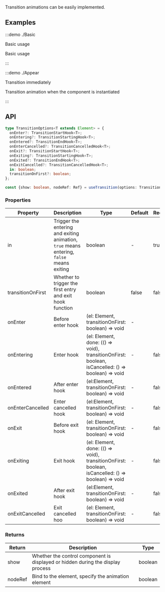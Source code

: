Transition animations can be easily implemented.

## Examples

:::demo ./Basic

Basic usage

Basic usage

:::

:::demo ./Appear

Transition immediately

Transition animation when the component is instantiated

:::

## API

```ts
type TransitionOptions<T extends Element> = {
  onEnter?: TransitionStartHook<T>;
  onEntering?: TransitionStartingHook<T>;
  onEntered?: TransitionEndHook<T>;
  onEnterCancelled?: TransitionCancelledHook<T>;
  onExit?: TransitionStartHook<T>;
  onExiting?: TransitionStartingHook<T>;
  onExited?: TransitionEndHook<T>;
  onExitCancelled?: TransitionCancelledHook<T>;
  in: boolean;
  transitionOnFirst?: boolean;
};

const {show: boolean, nodeRef: Ref} = useTransition(options: TransitionOptions)

```

### Properties

| Property | Description | Type | Default | Require |
| --- | --- | --- | --- | --- |
| in | Trigger the entering and exiting animation, `true` means entering, `false` means exiting | boolean | - | true |
| transitionOnFirst | Whether to trigger the first entry and exit hook function | boolean | false | false |
| onEnter | Before enter hook | (el: Element, transitionOnFirst: boolean) => void | - |
| onEntering | Enter hook | (el: Element, done: (() => void), transitionOnFirst: boolean, isCancelled: () => boolean) => void | - | false |
| onEntered | After enter hook | (el:Element, transitionOnFirst: boolean) => void | - | false |
| onEnterCancelled | Enter cancelled hook | (el:Element, transitionOnFirst: boolean) => void | - | false |
| onExit | Before exit hook | (el: Element, transitionOnFirst: boolean) => void | - | false |
| onExiting | Exit hook | (el: Element, done: (() => void), transitionOnFirst: boolean, isCancelled: () => boolean) => void | - | false |
| onExited | After exit hook | (el:Element, transitionOnFirst: boolean) => void | - | false |
| onExitCancelled | Exit cancelled hoo | (el: Element, transitionOnFirst: boolean) => void | - | false |

### Returns

| Return | Description | Type |
| --- | --- | --- |
| show | Whether the control component is displayed or hidden during the display process | boolean |
| nodeRef | Bind to the element, specify the animation element | boolean |
